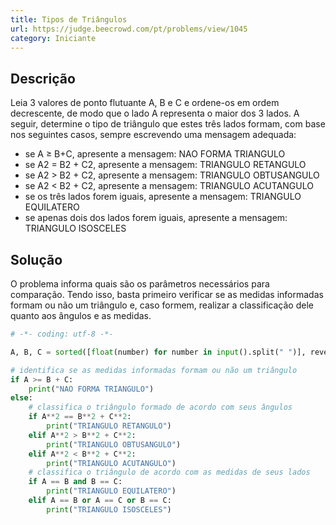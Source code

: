 ```yaml
---
title: Tipos de Triângulos
url: https://judge.beecrowd.com/pt/problems/view/1045
category: Iniciante
---
```


## Descrição

Leia 3 valores de ponto flutuante A, B e C e ordene-os em ordem decrescente, de modo que o lado A representa o maior dos 3 lados. A seguir, determine o tipo de triângulo que estes três lados formam, com base nos seguintes casos, sempre escrevendo uma mensagem adequada:

* se A ≥ B+C, apresente a mensagem: NAO FORMA TRIANGULO
* se A2 = B2 + C2, apresente a mensagem: TRIANGULO RETANGULO
* se A2 > B2 + C2, apresente a mensagem: TRIANGULO OBTUSANGULO
* se A2 < B2 + C2, apresente a mensagem: TRIANGULO ACUTANGULO
* se os três lados forem iguais, apresente a mensagem: TRIANGULO EQUILATERO
* se apenas dois dos lados forem iguais, apresente a mensagem: TRIANGULO ISOSCELES

## Solução

O problema informa quais são os parâmetros necessários para comparação. Tendo isso, basta primeiro verificar se as medidas informadas formam ou não um triângulo e, caso formem, realizar a classificação dele quanto aos ângulos e as medidas.

```py title="main.py"
# -*- coding: utf-8 -*-

A, B, C = sorted([float(number) for number in input().split(" ")], reverse=True)

# identifica se as medidas informadas formam ou não um triângulo
if A >= B + C:
    print("NAO FORMA TRIANGULO")
else:
    # classifica o triângulo formado de acordo com seus ângulos
    if A**2 == B**2 + C**2:
        print("TRIANGULO RETANGULO")
    elif A**2 > B**2 + C**2:
        print("TRIANGULO OBTUSANGULO")
    elif A**2 < B**2 + C**2:
        print("TRIANGULO ACUTANGULO")
    # classifica o triângulo de acordo com as medidas de seus lados
    if A == B and B == C:
        print("TRIANGULO EQUILATERO")
    elif A == B or A == C or B == C:
        print("TRIANGULO ISOSCELES")
```